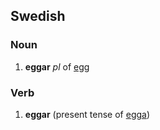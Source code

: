 ==Swedish==
===Noun===
# '''eggar''' ''pl'' of [[egg]]

===Verb===
# '''eggar''' (present tense of [[egga]])